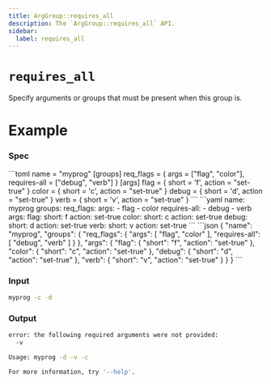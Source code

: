 ```yaml
---
title: ArgGroup::requires_all
description: The `ArgGroup::requires_all` API.
sidebar:
  label: requires_all
---
```



# `requires_all` <LinkButton href="https://docs.rs/clap/latest/clap/struct.ArgGroup.html#method.requires_all" icon="open-book" variant="minimal"></LinkButton>

<Badge text="since 0.1.0" size="small" />

Specify arguments or groups that must be present when this group is.

# Example

### Spec

<Tabs syncKey="format">
  <TabItem label="TOML">
```toml
name = "myprog"
[groups]
req_flags = { args = ["flag", "color"], requires-all = ["debug", "verb"] }
[args]
flag = { short = 'f', action = "set-true" }
color = { short = 'c', action = "set-true" }
debug = { short = 'd', action = "set-true" }
verb = { short = 'v', action = "set-true" }
```
  </TabItem>
  <TabItem label="YAML">
```yaml
name: myprog
groups:
  req_flags:
    args:
    - flag
    - color
    requires-all:
    - debug
    - verb
args:
  flag:
    short: f
    action: set-true
  color:
    short: c
    action: set-true
  debug:
    short: d
    action: set-true
  verb:
    short: v
    action: set-true
```
  </TabItem>
  <TabItem label="JSON">
```json
{
  "name": "myprog",
  "groups": {
    "req_flags": {
      "args": [
        "flag",
        "color"
      ],
      "requires-all": [
        "debug",
        "verb"
      ]
    }
  },
  "args": {
    "flag": {
      "short": "f",
      "action": "set-true"
    },
    "color": {
      "short": "c",
      "action": "set-true"
    },
    "debug": {
      "short": "d",
      "action": "set-true"
    },
    "verb": {
      "short": "v",
      "action": "set-true"
    }
  }
}
```
  </TabItem>
</Tabs>

### Input

```bash
myprog -c -d
```

### Output

```bash
error: the following required arguments were not provided:
  -v

Usage: myprog -d -v -c

For more information, try '--help'.
```
